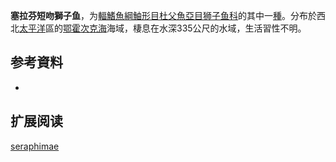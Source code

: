 {{Speciesbox
| name = 塞拉芬短吻獅子魚
| status = NE
| status_system = 
| image = 
| genus = Careproctus
| species = seraphimae
| authority = [[Schmidt|Schmidt]], 1950
| synonyms = 
}}

'''塞拉芬短吻獅子鱼'''，为[[輻鰭魚綱|輻鰭魚綱]][[鮋形目|鮋形目]][[杜父魚亞目|杜父魚亞目]][[狮子鱼科|狮子鱼科]]的其中一[[種|種]]。分布於西北[[太平洋|太平洋]]區的[[鄂霍次克海|鄂霍次克海]]海域，棲息在水深335公尺的水域，生活習性不明。

== 参考資料 ==
*{{FishBase_species|genus=Careproctus|species=seraphimae|year=2011|month=12}}

== 扩展阅读 ==
{{refbegin}}
{{wikispecies-inline|Careproctus segaliensis|塞拉芬短吻獅子魚}}
{{refend}}
{{Taxonbar|from=Q2832723}}

[[Category:吻獅子魚属|seraphimae]]


{{鮋形目小作品}}
